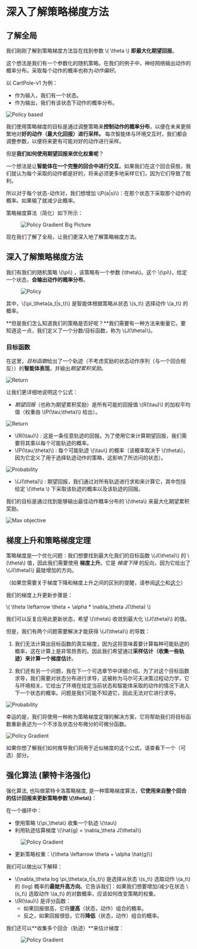 # 深入了解策略梯度方法

## 了解全局

我们刚刚了解到策略梯度方法旨在找到参数 \\( \theta \\) **即最大化期望回报**。

这个想法是我们有一个参数化的随机策略。在我们的例子中，神经网络输出动作的概率分布。采取每个动作的概率也称为*动作偏好*。

以 CartPole-v1 为例：
- 作为输入，我们有一个状态。
- 作为输出，我们有该状态下动作的概率分布。

<img src="https://huggingface.co/datasets/huggingface-deep-rl-course/course-images/resolve/main/en/unit6/policy_based.png" alt="Policy based" />

我们使用策略梯度的目标是通过调整策略来**控制动作的概率分布**，以便在未来更频繁地对**好的动作（最大化回报）进行采样。** 每次智能体与环境交互时，我们都会调整参数，以便将来更有可能对好的动作进行采样。

但是**我们如何使用期望回报来优化权重呢**？

一个想法是让**智能体在一个完整的回合中进行交互**。如果我们在这个回合获胜，我们就认为每个采取的动作都是好的，将来必须更多地采样它们，因为它们导致了胜利。

所以对于每个状态-动作对，我们想增加  \\(P(a|s)\\)：在那个状态下采取那个动作的概率。如果输了就减少此概率。

策略梯度算法（简化）如下所示：
<figure class="image table text-center m-0 w-full">
  <img src="https://huggingface.co/datasets/huggingface-deep-rl-course/course-images/resolve/main/en/unit6/pg_bigpicture.jpg" alt="Policy Gradient Big Picture"/>
</figure>

现在我们了解了全局，让我们更深入地了解策略梯度方法。

## 深入了解策略梯度方法

我们有我们的随机策略 \\(\pi\\) ，该策略有一个参数 \(\theta\\)。这个 \\(\pi\\)，给定一个状态，**会输出动作的概率分布**。

<figure class="image table text-center m-0 w-full">
  <img src="https://huggingface.co/datasets/huggingface-deep-rl-course/course-images/resolve/main/en/unit6/stochastic_policy.png" alt="Policy"/>
</figure>

其中，\\(\pi_\theta(a_t|s_t)\\) 是智能体根据策略从状态 \\(s_t\\) 选择动作 \\(a_t\\) 的概率。

**但是我们怎么知道我们的策略是否好呢？**我们需要有一种方法来衡量它。要知道这一点，我们定义了一个分数/目标函数，称为 \\(J(\theta)\\)。

### 目标函数

在这里，*目标函数*给出了一个轨迹（不考虑奖励的状态动作序列（与一个回合相反））的**智能体表现**，并输出*期望累积奖励*。

<img src="https://huggingface.co/datasets/huggingface-deep-rl-course/course-images/resolve/main/en/unit6/objective.jpg" alt="Return"/>

让我们更详细地说明这个公式：
- *期望回报*（也称为期望累积奖励）是所有可能的回报值 \\(R(\tau)\\) 的加权平均值（权重由 \\(P(\tau;\theta)\\) 给出）。

<img src="https://huggingface.co/datasets/huggingface-deep-rl-course/course-images/resolve/main/en/unit6/expected_reward.png" alt="Return"/>


- \\(R(\tau)\\) :  这是一条任意轨迹的回报。为了使用它来计算期望回报，我们需要将其乘以每个可能轨迹的概率。
- \\(P(\tau;\theta)\\) : 每个可能轨迹 \\(\tau\\) 的概率（该概率取决于 \\(\theta\\)，因为它定义了用于选择轨迹动作的策略，这影响了所访问的状态）。

<img src="https://huggingface.co/datasets/huggingface-deep-rl-course/course-images/resolve/main/en/unit6/probability.png" alt="Probability"/>

- \\(J(\theta)\\) : 期望回报，我们通过对所有轨迹进行求和来计算它，其中包括给定 \\(\theta \\) 下采取该轨迹的概率以及该轨迹的回报。

我们的目标是通过找到能够输出最佳动作概率分布的 \\(\theta\\) 来最大化期望累积奖励。


<img src="https://huggingface.co/datasets/huggingface-deep-rl-course/course-images/resolve/main/en/unit6/max_objective.png" alt="Max objective"/>


## 梯度上升和策略梯度定理

策略梯度是一个优化问题：我们想要找到最大化我们的目标函数 \\(J(\theta)\\) 的 \\(\theta\\) 值，因此我们需要使用 **梯度上升**。它是 *梯度下降* 的反向，因为它给出了 \\(J(\theta)\\) 最陡增加的方向。

（如果您需要关于梯度下降和梯度上升之间的区别的提醒，请参阅[这个](https://www.baeldung.com/cs/gradient-descent-vs-ascent)和[这个](https://stats.stackexchange.com/questions/258721/gradient-ascent-vs-gradient-descent-in-logistic-regression)）

我们的梯度上升更新步骤是：

\\( \theta \leftarrow \theta + \alpha *  \nabla_\theta J(\theta) \\)

我们可以反复应用此更新状态，希望 \\(\theta\\) 收敛到最大化 \\(J(\theta)\\) 的值。

但是，我们有两个问题需要解决才能获得 \\(J(\theta)\\) 的导数：
1. 我们无法计算出目标函数的真实梯度，因为这将意味着要计算每种可能轨迹的概率，这在计算上是非常昂贵的。因此我们希望通过**采样估计（收集一些轨迹）来计算一个梯度估计**。

2. 我们还有另一个问题，我在下一个可选章节中详细介绍。为了对这个目标函数求导，我们需要对状态分布进行求导，这被称为马尔可夫决策过程动力学，它与环境相关。它给出了环境在给定当前状态和智能体采取的动作的情况下进入下一个状态的概率。问题是我们可能不知道它，因此无法对它进行求导。

<img src="https://huggingface.co/datasets/huggingface-deep-rl-course/course-images/resolve/main/en/unit6/probability.png" alt="Probability"/>

幸运的是，我们将使用一种称为策略梯度定理的解决方案，它将帮助我们将目标函数重新表述为一个不涉及状态分布微分的可微分函数。

<img src="https://huggingface.co/datasets/huggingface-deep-rl-course/course-images/resolve/main/en/unit6/policy_gradient_theorem.png" alt="Policy Gradient"/>

如果你想了解我们如何推导我们将用于近似梯度的这个公式，请查看下一个（可选）部分。

## 强化算法 (蒙特卡洛强化)

强化算法, 也叫做蒙特卡洛策略梯度, 是一种策略梯度算法，**它使用来自整个回合的估计回报来更新策略参数 \\(\theta\\)**：

在一个循环中：
- 使用策略 \\(\pi_\theta\\) 收集一个轨迹 \\(\tau\\)
- 利用轨迹估算梯度 \\(\hat{g} = \nabla_\theta J(\theta)\\)

 <figure class="image table text-center m-0 w-full">
  <img src="https://huggingface.co/datasets/huggingface-deep-rl-course/course-images/resolve/main/en/unit6/policy_gradient_one.png" alt="Policy Gradient"/>
</figure>

- 更新策略权重：\\(\theta \leftarrow \theta + \alpha \hat{g}\\)

我们可以做出以下解释：
- \\(\nabla_\theta log \pi_\theta(a_t|s_t)\\) 是选择从状态 \\(s_t\\) 选取动作 \\(a_t\\) 的 (log) 概率的**最陡升高方向**。它告诉我们：如果我们想要增加/减少在状态 \\(s_t\\) 选取动作 \\(a_t\\) 的对数概率，应该如何改变策略的权重。
- \\(R(\tau)\\) 是评分函数：
  - 如果回报很高，它将**提高**（状态，动作）组合的概率。
  - 反之，如果回报很低，它将**降低**（状态，动作）组合的概率。

我们还可以**收集多个回合（轨迹）**来估计梯度：

<figure class="image table text-center m-0 w-full">
 <img src="https://huggingface.co/datasets/huggingface-deep-rl-course/course-images/resolve/main/en/unit6/policy_gradient_multiple.png" alt="Policy Gradient"/>
</figure>
